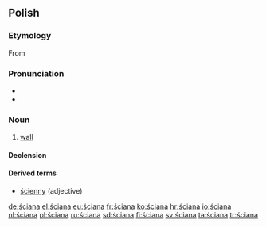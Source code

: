 ==Polish==

===Etymology===
From {{proto|Slavic|stěna|lang=pl}}

===Pronunciation===
* {{audio|Pl-ściana.ogg|audio}}
* {{IPA|/ˈɕt͡ɕan̪a/|lang=pl}}

===Noun===
{{head|pl|noun|g=f}}

# [[wall]]

====Declension====
{{pl-decl-noun
|ściana|ściany
|ściany|ścian
|ścianie|ścianom
|ścianę|ściany
|ścianą|ścianami
|ścianie|ścianach
|ściano|ściany
}}

====Derived terms====
* [[ścienny]] (adjective)

[[de:ściana]]
[[el:ściana]]
[[eu:ściana]]
[[fr:ściana]]
[[ko:ściana]]
[[hr:ściana]]
[[io:ściana]]
[[nl:ściana]]
[[pl:ściana]]
[[ru:ściana]]
[[sd:ściana]]
[[fi:ściana]]
[[sv:ściana]]
[[ta:ściana]]
[[tr:ściana]]